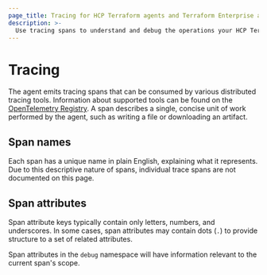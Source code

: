 ```yaml
---
page_title: Tracing for HCP Terraform agents and Terraform Enterprise agents
description: >-
  Use tracing spans to understand and debug the operations your HCP Terraform agents perform. Learn about supported tools and rules for tracing spans.
---
```


# Tracing

The agent emits tracing spans that can be consumed by various distributed
tracing tools. Information about supported tools can be found on the
[OpenTelemetry Registry](https://opentelemetry.io/registry/). A span describes
a single, concise unit of work performed by the agent, such as writing a file
or downloading an artifact.

## Span names

Each span has a unique name in plain English, explaining what it represents.
Due to this descriptive nature of spans, individual trace spans are not
documented on this page.

## Span attributes

Span attribute keys typically contain only letters, numbers, and underscores.
In some cases, span attributes may contain dots (`.`) to provide structure to a
set of related attributes.

Span attributes in the `debug` namespace will have information relevant to the
current span's scope.
